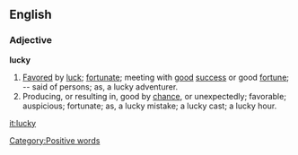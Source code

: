 ==English==

===Adjective===

'''lucky'''

#[[Favore]]d by [[luck]]; [[fortunate]]; meeting with [[good]] [[success]] or good [[fortune]]; -- said of persons; as, a lucky adventurer.
#Producing, or resulting in, good by [[chance]], or unexpectedly; favorable; auspicious; fortunate; as, a lucky mistake; a lucky cast; a lucky hour.

[[it:lucky]]
[[Category:Positive words]]